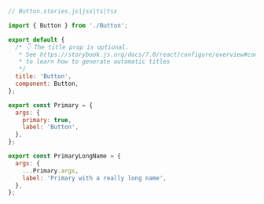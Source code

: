 ```js
// Button.stories.js|jsx|ts|tsx

import { Button } from './Button';

export default {
  /* 👇 The title prop is optional.
   * See https://storybook.js.org/docs/7.0/react/configure/overview#configure-story-loading
   * to learn how to generate automatic titles
   */
  title: 'Button',
  component: Button,
};

export const Primary = {
  args: {
    primary: true,
    label: 'Button',
  },
};

export const PrimaryLongName = {
  args: {
    ...Primary.args,
    label: 'Primary with a really long name',
  },
};
```
